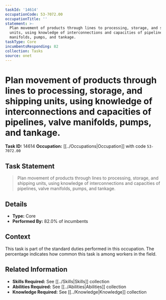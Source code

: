 ```yaml
---
taskId: '14614'
occupationCode: 53-7072.00
occupationTitle: ''
statement: >-
  Plan movement of products through lines to processing, storage, and shipping
  units, using knowledge of interconnections and capacities of pipelines, valve
  manifolds, pumps, and tankage.
taskType: Core
incumbentsResponding: 82
collection: Tasks
source: onet
---
```

# Plan movement of products through lines to processing, storage, and shipping units, using knowledge of interconnections and capacities of pipelines, valve manifolds, pumps, and tankage.

**Task ID:** 14614
**Occupation:** [[../Occupations|Occupation]] with code `53-7072.00`

## Task Statement

> Plan movement of products through lines to processing, storage, and shipping units, using knowledge of interconnections and capacities of pipelines, valve manifolds, pumps, and tankage.

## Details

- **Type:** Core
- **Performed By:** 82.0% of incumbents

## Context

This task is part of the standard duties performed in this occupation. The percentage indicates how common this task is among workers in the field.

## Related Information

- **Skills Required:** See [[../Skills|Skills]] collection
- **Abilities Required:** See [[../Abilities|Abilities]] collection
- **Knowledge Required:** See [[../Knowledge|Knowledge]] collection
